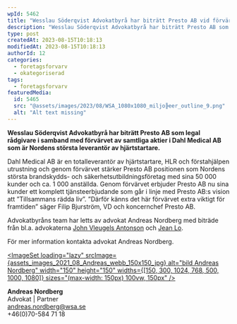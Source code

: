```yaml
---
wpId: 5462
title: "Wesslau Söderqvist Advokatbyrå har biträtt Presto AB vid förvärv av Dahl Medical AB"
description: "Wesslau Söderqvist Advokatbyrå har biträtt Presto AB som legal rådgivare i samband med förvärvet av samtliga aktier i Dahl Medical AB som är Nordens största leverantör av hjärtstartare. Dahl Medical&hellip;"
type: post
createdAt: 2023-08-15T10:18:13
modifiedAt: 2023-08-15T10:18:13
authorId: 12
categories:
  - foretagsforvarv
  - okategoriserad
tags:
  - foretagsforvarv
featuredMedia:
  id: 5465
  src: "@assets/images/2023/08/WSA_1080x1080_miljo╠eer_outline_9.png"
  alt: "Alt text missing"
---
```




**Wesslau Söderqvist Advokatbyrå har biträtt Presto AB som legal rådgivare i samband med förvärvet av samtliga aktier i Dahl Medical AB som är Nordens största leverantör av hjärtstartare.**

Dahl Medical AB är en totalleverantör av hjärtstartare, HLR och förstahjälpen utrustning och genom förvärvet stärker Presto AB positionen som Nordens största brandskydds- och säkerhetsutbildningsföretag med sina 50 000 kunder och ca. 1 000 anställda. Genom förvärvet erbjuder Presto AB nu sina kunder ett komplett tjänsteerbjudande som går i linje med Presto AB:s vision att ”Tillsammans rädda liv”. ”Därför känns det här förvärvet extra viktigt för framtiden” säger Filip Bjurström, VD och koncernchef Presto AB.

Advokatbyråns team har letts av advokat Andreas Nordberg med biträde från bl.a. advokaterna [John Vleugels Antonson](/medarbetare/john-vleugels-antonson/) och [Jean Lo](/medarbetare/jean-lo/).

För mer information kontakta advokat Andreas Nordberg.

[<ImageSet loading="lazy" srcImage={assets_images_2021_08_Andreas_webb_150x150_jpg} alt="bild Andreas Nordberg" width="150" height="150" widths={[150, 300, 1024, 768, 500, 1000, 1080]} sizes="(max-width: 150px) 100vw, 150px" />](https://www.wsa.se/wsa-har-bitratt-saljaren-vid-overlatelsen-av-porsche-center-umea-till-hedin-performance-cars-ab/andreas-webb/)

**Andreas Nordberg**  
Advokat | Partner  
[andreas.nordberg@wsa.se](mailto:andreas.nordberg@wsa.se)  
+46(0)70-584 71 18
